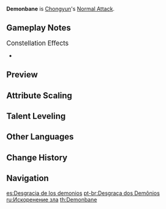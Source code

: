 {{Talent Infobox
|image         = Talent Demonbane.png
|character     = Chongyun
|type          = Normal Attack
|info          = '''Normal Attack'''<br />Perform up to 4 consecutive strikes.<br /><br />'''Charged Attack'''<br />Drains Stamina over time to perform continuous spinning attacks against all nearby opponents.<br />At the end of the sequence, perform a more powerful slash.<br /><br />'''Plunging Attack'''<br />Plunges from mid-air to strike the ground below, damaging opponents along the path and dealing [[AoE]] DMG upon impact.
|hit1          = 70.0–148%
|hit2          = 63.1–134%
|hit3          = 80.3–170%
|hit4          = 101–214%
|attr5         = Charged Attack Spinning DMG
|value5        = 56.3–119%
|attr6         = Charged Attack Spinning Final DMG
|value6        = 102–215%
|attr7         = Charged Attack Stamina Cost
|value7        = 40/s
|attr8         = Max Duration
|value8        = 5s
|attr9         = Plunge DMG
|value9        = 74.6–157.8%
|attr10        = Low Plunge DMG
|value10       = 149–316%
|attr11        = High Plunge DMG
|value11       = 186–394%
|scale_att1    = ATK
}}
'''Demonbane''' is [[Chongyun]]'s [[Normal Attack]].

==Gameplay Notes==
;<big>Constellation Effects</big>
*{{TalentNote|constellation|1|Ice Unleashed}}

==Preview==
{{Preview
|file1=Demonbane Normal Preview
|caption=Normal Attack

|file2=Demonbane Charged Preview
|caption2=Charged Attack

|file3=Demonbane Plunge Preview
|caption3=Plunge Attack
}}
{{clr}}

==Attribute Scaling==
{{Talent Scaling
|talentType=Normal Attack
|levels=11
|order=hit1,hit2,hit3,hit4,charged_title,chargedattackspinningdmg,chargedattackfinaldmg,stamina,maxduration,plunge_title,plunge,plungelow,plungehigh
|titles=1-Hit DMG (%),2-Hit DMG (%),3-Hit DMG (%),4-Hit DMG (%),Charged Attack,Charged Attack Spinning DMG (%),Charged Attack Final DMG (%),Charged Attack Stamina Cost,Max Duration,Plunging Attack,Plunge DMG (%),Low Plunge DMG (%),High Plunge DMG (%)
|hit1_1=70
|hit1_2=75.7
|hit1_3=81.4
|hit1_4=89.54
|hit1_5=95.24
|hit1_6=101.75
|hit1_7=110.7
|hit1_8=119.66
|hit1_9=128.61
|hit1_10=138.38
|hit1_11=148.15
|hit2_1=63.12
|hit2_2=68.26
|hit2_3=73.4
|hit2_4=80.74
|hit2_5=85.88
|hit2_6=91.75
|hit2_7=99.82
|hit2_8=107.9
|hit2_9=115.97
|hit2_10=124.78
|hit2_11=133.59
|hit3_1=80.32
|hit3_2=86.86
|hit3_3=93.4
|hit3_4=102.74
|hit3_5=109.28
|hit3_6=116.75
|hit3_7=127.02
|hit3_8=137.3
|hit3_9=147.57
|hit3_10=158.78
|hit3_11=169.99
|hit4_1=101.22
|hit4_2=109.46
|hit4_3=117.7
|hit4_4=129.47
|hit4_5=137.71
|hit4_6=147.13
|hit4_7=160.07
|hit4_8=173.02
|hit4_9=185.97
|hit4_10=200.09
|hit4_11=214.21
|chargedattackspinningdmg_1=56.29
|chargedattackspinningdmg_2=60.87
|chargedattackspinningdmg_3=65.45
|chargedattackspinningdmg_4=71.99
|chargedattackspinningdmg_5=76.57
|chargedattackspinningdmg_6=81.81
|chargedattackspinningdmg_7=89.01
|chargedattackspinningdmg_8=96.21
|chargedattackspinningdmg_9=103.41
|chargedattackspinningdmg_10=111.26
|chargedattackspinningdmg_11=119.12
|chargedattackfinaldmg_1=101.78
|chargedattackfinaldmg_2=110.07
|chargedattackfinaldmg_3=118.35
|chargedattackfinaldmg_4=130.19
|chargedattackfinaldmg_5=138.47
|chargedattackfinaldmg_6=147.94
|chargedattackfinaldmg_7=160.96
|chargedattackfinaldmg_8=173.97
|chargedattackfinaldmg_9=186.99
|chargedattackfinaldmg_10=201.2
|chargedattackfinaldmg_11=215.4
|stamina=40/s
|maxduration=5s
|plunge_1=74.59
|plunge_2=80.66
|plunge_3=86.73
|plunge_4=95.4
|plunge_5=101.47
|plunge_6=108.41
|plunge_7=117.95
|plunge_8=127.49
|plunge_9=137.03
|plunge_10=147.44
|plunge_11=157.85
|plungelow_1=149.14
|plungelow_2=161.28
|plungelow_3=173.42
|plungelow_4=190.77
|plungelow_5=202.91
|plungelow_6=216.78
|plungelow_7=235.86
|plungelow_8=254.93
|plungelow_9=274.01
|plungelow_10=294.82
|plungelow_11=315.63
|plungehigh_1=186.29
|plungehigh_2=201.45
|plungehigh_3=216.62
|plungehigh_4=238.28
|plungehigh_5=253.44
|plungehigh_6=270.77
|plungehigh_7=294.6
|plungehigh_8=318.42
|plungehigh_9=342.25
|plungehigh_10=368.25
|plungehigh_11=394.24
}}

==Talent Leveling==
{{Talent Upgrade|Chongyun}}

==Other Languages==
{{Other Languages
|en      = Demonbane
|zhs     = 灭邪四式
|zhs_rm  = Miè Xié Sì Shì
|zht     = 滅邪四式
|zht_rm  = Miè Xié Sì Shì
|zh_tl   = Four Ways to Extinguish Evil
|ja      = 滅邪四式
|ja_rm   = Metsujashishiki{{Assumed}}
|ja_tl   = Four Ways to Extinguish Evil{{Sino}}
|ko      = 악멸의 사식
|ko_rm   = Akmyeol-ui Sasik
|ko_tl   = Four Ways to Exterminate Evil
|es      = Desgracia de los demonios
|es_tl   = Disgrace of Demons
|es_note = "Desgracia" can also mean "misfortune."
|fr      = Fléau des démons
|fr_tl   = Scourge of the Demons
|ru      = Искоренение зла
|ru_tl   = 
|th      = Demonbane
|vi      = Bốn Cách Diệt Tà
|vi_tl   = Four Ways to Extinguish Evil
|de      = Auslöschung des Bösen
|de_tl   = Extinction of Evil
|id      = Demonbane
|pt      = Desgraça dos Demônios
|pt_tl   = 
}}

==Change History==
{{Change History|1.0}}

==Navigation==
{{Talent Navbox|Chongyun}}

[[es:Desgracia de los demonios]]
[[pt-br:Desgraça dos Demônios]]
[[ru:Искоренение зла]]
[[th:Demonbane]]